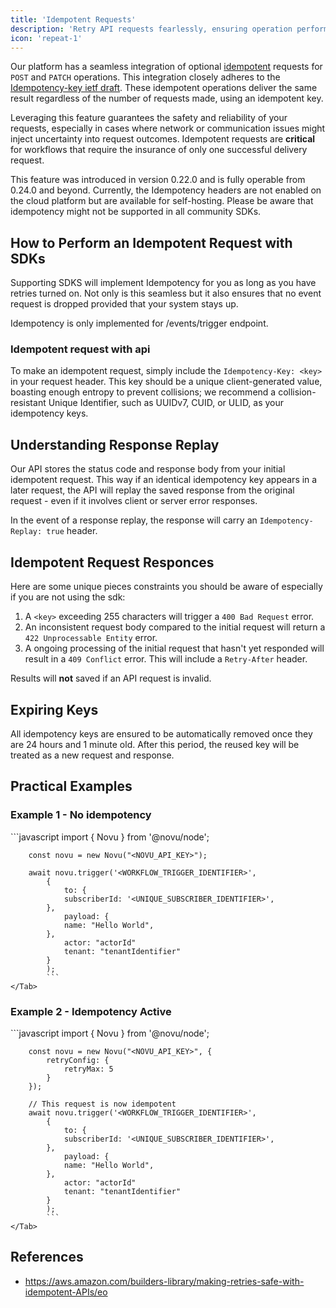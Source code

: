 ```yaml
---
title: 'Idempotent Requests'
description: 'Retry API requests fearlessly, ensuring operation performance just once!'
icon: 'repeat-1'
---
```


Our platform has a seamless integration of optional [idempotent](https://en.wikipedia.org/wiki/Idempotence) requests for `POST` and `PATCH` operations.
This integration closely adheres to the [Idempotency-key ietf draft](https://datatracker.ietf.org/doc/draft-ietf-httpapi-idempotency-key-header/).
These idempotent operations deliver the same result regardless of the number of requests made, using an idempotent key.

Leveraging this feature guarantees the safety and reliability of your requests, especially in cases where network or communication issues might inject uncertainty into request outcomes.
Idempotent requests are <b>critical</b> for workflows that require the insurance of only one successful delivery request.

<Note>
    This feature was introduced in version 0.22.0 and is fully operable from 0.24.0 and beyond. Currently, the Idempotency headers are not enabled on the cloud platform but are available for self-hosting.
</Note>

<Warning>
    Please be aware that idempotency might not be supported in all community SDKs.
</Warning>


## How to Perform an Idempotent Request with SDKs

Supporting SDKS will implement Idempotency for you as long as you have retries turned on.
Not only is this seamless but it also ensures that no event request is dropped provided that your system stays up.

<Note>
    Idempotency is only implemented for /events/trigger endpoint.
</Note>

### Idempotent request with api
To make an idempotent request, simply include the `Idempotency-Key: <key>` in your request header.
This key should be a unique client-generated value, boasting enough entropy to prevent collisions;
we recommend a collision-resistant Unique Identifier, such as UUIDv7, CUID, or ULID, as your idempotency keys.

## Understanding Response Replay

Our API stores the status code and response body from your initial idempotent request.
This way if an identical idempotency key appears in a later request,
the API will replay the saved response from the original request - even if it involves client or server error responses.

In the event of a response replay, the response will carry an `Idempotency-Replay: true` header.

## Idempotent Request Responces

Here are some unique pieces constraints you should be aware of especially if you are not using the sdk:

1. A `<key>` exceeding 255 characters will trigger a `400 Bad Request` error.
2. An inconsistent request body compared to the initial request will return a `422 Unprocessable Entity` error.
3. A ongoing processing of the initial request that hasn't yet responded will result in a `409 Conflict` error. This will include a `Retry-After` header.

<Note>
    Results will <b>not</b> saved if an API request is invalid.
</Note>

## Expiring Keys

All idempotency keys are ensured to be automatically removed once they are 24 hours and 1 minute old.
After this period, the reused key will be treated as a new request and response.

## Practical Examples
### Example 1 - No idempotency
<Tabs>
    <Tab title="Node.js">
        ```javascript
        import { Novu } from '@novu/node';

        const novu = new Novu("<NOVU_API_KEY>");

        await novu.trigger('<WORKFLOW_TRIGGER_IDENTIFIER>',
            {
                to: {
                subscriberId: '<UNIQUE_SUBSCRIBER_IDENTIFIER>',
            },
                payload: {
                name: "Hello World",
            },
                actor: "actorId"
                tenant: "tenantIdentifier"
            }
            );
            ```
    </Tab>
</Tabs>

### Example 2 - Idempotency Active
<Tabs>
    <Tab title="Node.js">
        ```javascript
        import { Novu } from '@novu/node';

        const novu = new Novu("<NOVU_API_KEY>", {
            retryConfig: {
                retryMax: 5
            }
        });

        // This request is now idempotent
        await novu.trigger('<WORKFLOW_TRIGGER_IDENTIFIER>',
            {
                to: {
                subscriberId: '<UNIQUE_SUBSCRIBER_IDENTIFIER>',
            },
                payload: {
                name: "Hello World",
            },
                actor: "actorId"
                tenant: "tenantIdentifier"
            }
            );
            ```
    </Tab>
</Tabs>


## References

- https://aws.amazon.com/builders-library/making-retries-safe-with-idempotent-APIs/eo
